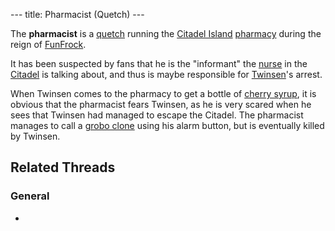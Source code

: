 ---
title: Pharmacist (Quetch)
---

{{twinsunica import}}{{Infobox Character
 |image=pharmacistquetch.JPG
 |race=Quetch
 |gender=Male
 |size=average
 |age=Adult
 |magical=
 |lba1=
 |lba2=
 |occupation=
 |requires=
 |amount=
 |fam1=
 |fam2=
 |planet=
 |island=
 |building=
}}

The '''pharmacist''' is a [[quetch]] running the [[Citadel Island]] [[pharmacy]] during the reign of [[FunFrock]].

It has been suspected by fans that he is the "informant" the [[nurse]] in the [[Citadel]] is talking about, and thus is maybe responsible for [[Twinsen]]'s arrest.

When Twinsen comes to the pharmacy to get a bottle of [[cherry syrup]], it is obvious that the pharmacist fears Twinsen, as he is very scared when he sees that Twinsen had managed to escape the Citadel. The pharmacist manages to call a [[grobo clone]] using his alarm button, but is eventually killed by Twinsen.

== Related Threads ==
=== General ===
* {{thread|id=4111|title=Pharmacist's relation in the telling of the dream.}}

<!-- remove these category links when they're all automated by categorizers...
[[Category: Quetches]]
[[Category: Male characters]]
[[Category: Average characters]]
[[Category: Adult characters]]
[[Category: Citadel Island inhabitants]] -->